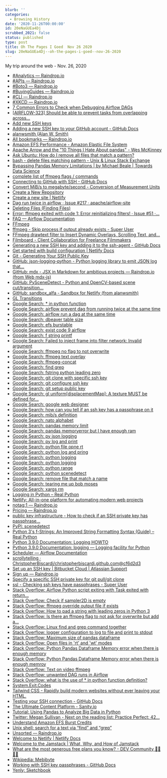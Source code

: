 ```yaml
---
blurb: ''
categories:
  - Browsing History
date: '2020-11-26T00:00:00'
id: 20eNaGUEa4Dj
scrubbed_2021: false
status: published
type: post
title: Oh The Pages I Goed  Nov 26 2020
slug: 20eNaGUEa4Dj--oh-the-pages-i-goed--nov-26-2020
---
```


My trip around the web - Nov. 26, 2020

- [#Analytics ― Raindrop.io](https://app.raindrop.io/my/0/%23Analytics)
- [#APIs ― Raindrop.io](https://app.raindrop.io/my/0/%23APIs)
- [#Boto3 ― Raindrop.io](https://app.raindrop.io/my/0/%23Boto3)
- [#BuyingGuides ― Raindrop.io](https://app.raindrop.io/my/0/%23BuyingGuides)
- [#CLI ― Raindrop.io](https://app.raindrop.io/my/0/%23CLI)
- [#XKCD ― Raindrop.io](https://app.raindrop.io/my/0/%23XKCD)
- [7 Common Errors to Check when Debugging Airflow DAGs](https://www.astronomer.io/blog/7-common-errors-to-check-when-debugging-airflow-dag/)
- [[AIRFLOW-323] Should be able to prevent tasks from overlapping across...](https://issues.apache.org/jira/browse/AIRFLOW-323)
- [Add new SSH keys](https://github.com/settings/ssh/new)
- [Adding a new SSH key to your GitHub account - GitHub Docs](https://docs.github.com/en/free-pro-team@latest/github/authenticating-to-github/adding-a-new-ssh-key-to-your-github-account)
- [alanwsmith (Alan W. Smith)](https://github.com/alanwsmith)
- [All bookmarks ― Raindrop.io](https://app.raindrop.io/my/0)
- [Amazon EFS Performance - Amazon Elastic File System](https://docs.aws.amazon.com/efs/latest/ug/performance.html#bursting)
- [Apache Arrow and the "10 Things I Hate About pandas" - Wes McKinney](https://wesmckinney.com/blog/apache-arrow-pandas-internals/)
- [Ask Ubuntu: How do I remove all files that match a pattern?](https://askubuntu.com/questions/43709/how-do-i-remove-all-files-that-match-a-pattern)
- [bash - delete files matching pattern - Unix & Linux Stack Exchange](https://unix.stackexchange.com/questions/84852/delete-files-matching-pattern)
- [Bypassing Pandas Memory Limitations | by Michael Beale | Towards Data Science](https://towardsdatascience.com/bypassing-pandas-memory-limitations-9abb574fdf76)
- [complete list of ffmpeg flags / commands](https://gist.github.com/tayvano/6e2d456a9897f55025e25035478a3a50)
- [Connecting to GitHub with SSH - GitHub Docs](https://docs.github.com/en/free-pro-team@latest/github/authenticating-to-github/connecting-to-github-with-ssh)
- [Convert MiB/s to megabyte/second - Conversion of Measurement Units](https://www.convertunits.com/from/MiB/s/to/megabyte/second)
- [Create a New Repository](https://github.com/new)
- [Create a new site | Netlify](https://app.netlify.com/start/repos/alanwsmith%2Fsandbox_alfa)
- [Dag run twice in airflow · Issue #217 · apache/airflow-site](https://github.com/apache/airflow-site/issues/217)
- [Deleting Files (Finding Files)](https://www.gnu.org/software/findutils/manual/html_node/find_html/Deleting-Files.html)
- [Error: ffmpeg exited with code 1: Error reinitializing filters! · Issue #51 ·...](https://github.com/h2non/videoshow/issues/51)
- [FAQ — Airflow Documentation](https://airflow.apache.org/docs/stable/faq.html)
- [FFmpeg](https://ffmpeg.org/)
- [ffmpeg - Skip process if output already exists - Super User](https://superuser.com/questions/922866/ffmpeg-skip-process-if-output-already-exists)
- [FFmpeg drawtext filter to Insert Dynamic Overlays, Scrolling Text, and...](https://ottverse.com/ffmpeg-drawtext-filter-dynamic-overlays-timecode-scrolling-text-credits/)
- [Filmboard - Client Collaboration for Freelance Filmmakers](https://www.filmboard.io/)
- [Generating a new SSH key and adding it to the ssh-agent - GitHub Docs](https://docs.github.com/en/free-pro-team@latest/github/authenticating-to-github/generating-a-new-ssh-key-and-adding-it-to-the-ssh-agent)
- [Get started with build configuration | Netlify Docs](https://docs.netlify.com/configure-builds/get-started/#basic-build-settings)
- [Git - Generating Your SSH Public Key](https://git-scm.com/book/en/v2/Git-on-the-Server-Generating-Your-SSH-Public-Key)
- [GitHub: json-logging-python - Python logging library to emit JSON log that...](https://github.com/bobbui/json-logging-python)
- [GitHub: mdx - JSX in Markdown for ambitious projects ― Raindrop.io (from Web mdx-js)](https://app.raindrop.io/my/0?bookmark=215967215&tab=preview)
- [GitHub: PySceneDetect - Python and OpenCV-based scene cut/transition...](https://github.com/Breakthrough/PySceneDetect)
- [GitHub: sandbox_alfa - Sandbox for Netlify (from alanwsmith)](https://github.com/alanwsmith/sandbox_alfa)
- [GL Transitions](https://gl-transitions.com/)
- [Google Search: * in python function](https://www.google.com/search?client=safari&rls=en&q=*+in+python+function&ie=UTF-8&oe=UTF-8)
- [Google Search: airflow prevent dag from running twice at the same time](https://www.google.com/search?client=safari&rls=en&q=airflow+prevent+dag+from+running+twice+at+the+same+time&ie=UTF-8&oe=UTF-8)
- [Google Search: airflow run a dag at the same time](https://www.google.com/search?client=safari&rls=en&q=airflow+run+a+dag+at+the+same+time&ie=UTF-8&oe=UTF-8)
- [Google Search: dbeaver table size](https://www.google.com/search?client=safari&rls=en&q=dbeaver+table+size&ie=UTF-8&oe=UTF-8)
- [Google Search: efs burstable](https://www.google.com/search?client=safari&rls=en&q=efs+burstable&ie=UTF-8&oe=UTF-8)
- [Google Search: exist code 9 airflow](https://www.google.com/search?newwindow=1&client=safari&rls=en&ei=3AXAX4uAO4TmxgH7rYuADw&q=exist+code+9+airflow&oq=exist+code+9+airflow&gs_lcp=CgZwc3ktYWIQAzILCAAQyQMQCBANEB46BAgAEEc6BwgAEMkDEA06BAgAEA06BggAEA0QHjoJCAAQyQMQFhAeULsKWO8RYLAUaABwAXgBgAHPAYgBnAaSAQU2LjEuMZgBAKABAaoBB2d3cy13aXrIAQjAAQE&sclient=psy-ab&ved=0ahUKEwiL3tvL_KDtAhUEszEKHfvWAvAQ4dUDCAw&uact=5)
- [Google Search: f string printf](https://www.google.com/search?client=safari&rls=en&q=f+string+printf&ie=UTF-8&oe=UTF-8)
- [Google Search: Failed to inject frame into filter network: Invalid argument](https://www.google.com/search?client=safari&rls=en&q=Failed+to+inject+frame+into+filter+network:+Invalid+argument&ie=UTF-8&oe=UTF-8)
- [Google Search: ffmpeg no flag to not overwrite](https://www.google.com/search?newwindow=1&client=safari&rls=en&biw=960&bih=489&ei=cx2_X4n0Ks6QwbkP3ZWG-Ag&q=ffmpeg+no+flag+to+not+overwrite&oq=ffmpeg+no+flag+to+not+overwrite&gs_lcp=CgZwc3ktYWIQAzoECAAQRzoJCAAQyQMQFhAeOggIIRAWEB0QHjoFCCEQoAE6BQghEKsCOgcIIRAKEKABUNUhWMtSYMBTaAVwAngAgAHwA4gB8hWSAQoxOS40LjEuMC4xmAEAoAEBqgEHZ3dzLXdpesgBCMABAQ&sclient=psy-ab&ved=0ahUKEwjJ-Zr5np_tAhVOSDABHd2KAY8Q4dUDCAw&uact=5)
- [Google Search: ffmpeg text overlay](https://www.google.com/search?client=safari&rls=en&q=ffmpeg+text+overlay&ie=UTF-8&oe=UTF-8)
- [Google Search: ffmpeg-concat](https://www.google.com/search?client=safari&rls=en&q=ffmpeg-concat&ie=UTF-8&oe=UTF-8)
- [Google Search: find grep](https://www.google.com/search?client=safari&rls=en&q=find+grep&ie=UTF-8&oe=UTF-8)
- [Google Search: fstring python leading zero](https://www.google.com/search?client=safari&rls=en&q=fstring+python+leading+zero&ie=UTF-8&oe=UTF-8)
- [Google Search: git clone with specific ssh key](https://www.google.com/search?client=safari&rls=en&q=git+clone+with+specific+ssh+key&ie=UTF-8&oe=UTF-8)
- [Google Search: git configure ssh key](https://www.google.com/search?client=safari&rls=en&q=git+configure+ssh+key&ie=UTF-8&oe=UTF-8)
- [Google Search: git setup public key](https://www.google.com/search?client=safari&rls=en&q=git+setup+public+key&ie=UTF-8&oe=UTF-8)
- [Google Search: gl uniform[displacementMap]: A texture MUST be defined for...](https://www.google.com/search?client=safari&rls=en&q=gl+uniform%5BdisplacementMap%5D:+A+texture+MUST+be+defined+for+uniform+sampler2D+of+a+texture&ie=UTF-8&oe=UTF-8)
- [Google Search: google web designer](https://www.google.com/search?client=safari&rls=en&q=google+web+designer&ie=UTF-8&oe=UTF-8)
- [Google Search: how can you tell if an ssh key has a passphrase on it](https://www.google.com/search?client=safari&rls=en&q=how+can+you+tell+if++an+ssh+key+has+a+passphrase+on+it&ie=UTF-8&oe=UTF-8)
- [Google Search: mib/s definition](https://www.google.com/search?newwindow=1&client=safari&rls=en&ei=ZU7AX8PMI_eVwbkP-ZaQgAs&q=mib%2Fs+definition&oq=MiB%2Fs+d&gs_lcp=CgZwc3ktYWIQARgAMgUIABDJAzIGCAAQFhAeMgYIABAWEB46BAgAEEc6CAgAEMkDEJECOgUIABCRAjoCCABQv9IEWKncBGC-5QRoAHACeACAAWSIAbgBkgEDMS4xmAEAoAEBqgEHZ3dzLXdpesgBCMABAQ&sclient=psy-ab)
- [Google Search: nato alphabet](https://www.google.com/search?client=safari&rls=en&q=nato+alphabet&ie=UTF-8&oe=UTF-8)
- [Google Search: pandas memory limit](https://www.google.com/search?client=safari&rls=en&q=pandas+memory+limit&ie=UTF-8&oe=UTF-8)
- [Google Search: pandas memoryerror but I have enough ram](https://www.google.com/search?client=safari&rls=en&q=pandas+memoryerror+but+I+have+enough+ram&ie=UTF-8&oe=UTF-8)
- [Google Search: py json logging](https://www.google.com/search?client=safari&rls=en&q=py+json+logging&ie=UTF-8&oe=UTF-8)
- [Google Search: py log and print](https://www.google.com/search?client=safari&rls=en&q=py+log+and+print&ie=UTF-8&oe=UTF-8)
- [Google Search: python file opne rt](https://www.google.com/search?client=safari&rls=en&q=python+file+opne+rt&ie=UTF-8&oe=UTF-8)
- [Google Search: python log and pring](https://www.google.com/search?client=safari&rls=en&q=python+log+and+pring&ie=UTF-8&oe=UTF-8)
- [Google Search: python logging](https://www.google.com/search?newwindow=1&client=safari&rls=en&biw=960&bih=489&ei=WW3AX62sF4-XwbkP35yz8A4&q=python+logging&oq=python+logging&gs_lcp=CgZwc3ktYWIQAzIECAAQRzIECAAQRzIECAAQRzIECAAQRzIECAAQRzIECAAQRzIECAAQRzIECAAQR1AAWABg_ZsGaABwAXgAgAEAiAEAkgEAmAEAqgEHZ3dzLXdpesgBCMABAQ&sclient=psy-ab&ved=0ahUKEwjtvKSk36HtAhWPSzABHV_ODO44PBDh1QMIDA&uact=5)
- [Google Search: python logging](https://www.google.com/search?client=safari&rls=en&q=python+logging&ie=UTF-8&oe=UTF-8)
- [Google Search: python range](https://www.google.com/search?client=safari&rls=en&q=python+range&ie=UTF-8&oe=UTF-8)
- [Google Search: python scenedetect](https://www.google.com/search?client=safari&rls=en&q=python+scenedetect&ie=UTF-8&oe=UTF-8)
- [Google Search: remove file that match a name](https://www.google.com/search?client=safari&rls=en&q=remove+file+that+match+a+name&ie=UTF-8&oe=UTF-8)
- [Google Search: tearing me up bob moses](https://www.google.com/search?client=safari&rls=en&q=tearing+me+up+bob+moses&ie=UTF-8&oe=UTF-8)
- [Google Search: xargs rm](https://www.google.com/search?client=safari&rls=en&q=xargs+rm&ie=UTF-8&oe=UTF-8)
- [Logging in Python – Real Python](https://realpython.com/python-logging/)
- [Netlify: All-in-one platform for automating modern web projects](https://www.netlify.com/)
- [notag:1 ― Raindrop.io](https://app.raindrop.io/my/0/notag%3A1)
- [Pricing — Raindrop.io](https://raindrop.io/pro/buy)
- [public key infrastructure - How to check if an SSH private key has passphrase...](https://security.stackexchange.com/questions/129724/how-to-check-if-an-ssh-private-key-has-passphrase-or-not)
- [PyPI: scenedetect](https://pypi.org/project/scenedetect/)
- [Python 3's f-Strings: An Improved String Formatting Syntax (Guide) – Real Python](https://realpython.com/python-f-strings/)
- [Python 3.9.0 Documentation: Logging HOWTO](https://docs.python.org/3/howto/logging.html)
- [Python 3.9.0 Documentation: logging — Logging facility for Python](https://docs.python.org/3/library/logging.html)
- [Scheduler — Airflow Documentation](https://airflow.readthedocs.io/en/stable/scheduler.html)
- [scrollytelling · ChristopherBiscardi/christopherbiscardi.github.com@cf6d2d3](https://github.com/ChristopherBiscardi/christopherbiscardi.github.com/commit/cf6d2d3fadc7c431233df66d632dabe5b68b9efb)
- [Set up an SSH key | Bitbucket Cloud | Atlassian Support](https://support.atlassian.com/bitbucket-cloud/docs/set-up-an-ssh-key/)
- [Sign up ― Raindrop.io](https://app.raindrop.io/account/signup)
- [Specify a specific SSH private key for git pull/git clone](https://ma.ttias.be/specify-a-specific-ssh-private-key-for-git-pull-git-clone/)
- [ssl - Checking ssh keys have passphrases - Super User](https://superuser.com/questions/201003/checking-ssh-keys-have-passphrases)
- [Stack Overflow: Airflow Python script exiting with Task exited with return...](https://stackoverflow.com/questions/57463220/airflow-python-script-exiting-with-task-exited-with-return-code-9-how-to-solve)
- [Stack Overflow: Check if sampler2D is empty](https://stackoverflow.com/questions/42238177/check-if-sampler2d-is-empty)
- [Stack Overflow: ffmpeg override output file if exists](https://stackoverflow.com/questions/39788972/ffmpeg-override-output-file-if-exists)
- [Stack Overflow: How to pad a string with leading zeros in Python 3](https://stackoverflow.com/questions/39402795/how-to-pad-a-string-with-leading-zeros-in-python-3/39402910)
- [Stack Overflow: Is there an ffmpeg flag to not ask for overwrite but add a...](https://stackoverflow.com/questions/34382922/is-there-an-ffmpeg-flag-to-not-ask-for-overwrite-but-add-a-number-at-the-end/47955085)
- [Stack Overflow: Linux find and grep command together](https://stackoverflow.com/questions/21763904/linux-find-and-grep-command-together)
- [Stack Overflow: logger configuration to log to file and print to stdout](https://stackoverflow.com/questions/13733552/logger-configuration-to-log-to-file-and-print-to-stdout)
- [Stack Overflow: Maximum size of pandas dataframe](https://stackoverflow.com/questions/23569771/maximum-size-of-pandas-dataframe)
- [Stack Overflow: Open files in 'rt' and 'wt' modes](https://stackoverflow.com/questions/23051062/open-files-in-rt-and-wt-modes)
- [Stack Overflow: Python Pandas Dataframe Memory error when there is enough memory](https://stackoverflow.com/questions/63437123/python-pandas-dataframe-memory-error-when-there-is-enough-memory)
- [Stack Overflow: Python Pandas Dataframe Memory error when there is enough memroy](https://stackoverflow.com/questions/61698886/python-pandas-dataframe-memory-error-when-there-is-enough-memroy)
- [Stack Overflow: Text on video ffmpeg](https://stackoverflow.com/questions/17623676/text-on-video-ffmpeg)
- [Stack Overflow: unwanted DAG runs in Airflow](https://stackoverflow.com/questions/47961690/unwanted-dag-runs-in-airflow)
- [Stack Overflow: what is the use of * in python function definition?](https://stackoverflow.com/questions/36467057/what-is-the-use-of-in-python-function-definition)
- [System.Exit.Codes](https://hackage.haskell.org/package/exit-codes-1.0.0/docs/System-Exit-Codes.html)
- [Tailwind CSS - Rapidly build modern websites without ever leaving your HTML.](https://tailwindcss.com/)
- [Testing your SSH connection - GitHub Docs](https://docs.github.com/en/free-pro-team@latest/github/authenticating-to-github/testing-your-ssh-connection)
- [The Ultimate Content Platform - Sanity.io](https://www.sanity.io/)
- [Tutorial: Using Pandas to Analyze Big Data in Python](https://www.dataquest.io/blog/pandas-big-data/)
- [Twitter: Megan Sullivan - Next on the reading list: Practice Perfect: 42...](https://twitter.com/meganesulli/status/1305227789633683456)
- [Understand Amazon EFS Burst Credits](https://aws.amazon.com/premiumsupport/knowledge-center/efs-burst-credits/)
- [Unix shell: search for a text via “find” and “grep”](https://2ality.com/2011/10/find-grep.html)
- [Unsorted ― Raindrop.io](https://app.raindrop.io/my/-1?full=true)
- [Welcome to Netlify | Netlify Docs](https://docs.netlify.com/#get-started)
- [Welcome to the Jamstack | What, Why, and How of Jamstack](https://www.netlify.com/jamstack/)
- [What are the most generous free plans you know? - DEV Community 👩‍💻👨‍💻](https://dev.to/madza/what-are-the-most-generous-free-plans-you-know-4jmn)
- [Wikipedia: Mebibyte](https://en.wikipedia.org/wiki/Mebibyte)
- [Working with SSH key passphrases - GitHub Docs](https://docs.github.com/en/free-pro-team@latest/github/authenticating-to-github/working-with-ssh-key-passphrases)
- [Yenly: Sketchbook](https://www.yenly.wtf/)
